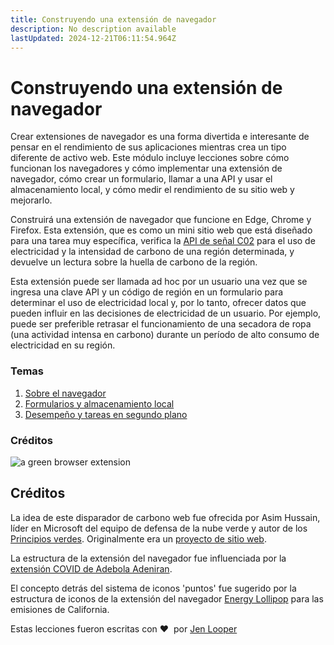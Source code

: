 ```yaml
---
title: Construyendo una extensión de navegador
description: No description available
lastUpdated: 2024-12-21T06:11:54.964Z
---
```


# Construyendo una extensión de navegador

Crear extensiones de navegador es una forma divertida e interesante de pensar en el rendimiento de sus aplicaciones mientras crea un tipo diferente de activo web. Este módulo incluye lecciones sobre cómo funcionan los navegadores y cómo implementar una extensión de navegador, cómo crear un formulario, llamar a una API y usar el almacenamiento local, y cómo medir el rendimiento de su sitio web y mejorarlo.

Construirá una extensión de navegador que funcione en Edge, Chrome y Firefox. Esta extensión, que es como un mini sitio web que está diseñado para una tarea muy específica, verifica la [API de señal C02](https://www.co2signal.com) para el uso de electricidad y la intensidad de carbono de una región determinada, y devuelve un lectura sobre la huella de carbono de la región.

Esta extensión puede ser llamada ad hoc por un usuario una vez que se ingresa una clave API y un código de región en un formulario para determinar el uso de electricidad local y, por lo tanto, ofrecer datos que pueden influir en las decisiones de electricidad de un usuario. Por ejemplo, puede ser preferible retrasar el funcionamiento de una secadora de ropa (una actividad intensa en carbono) durante un período de alto consumo de electricidad en su región.

### Temas

1. [Sobre el navegador](about-browsers/README.md)
2. [Formularios y almacenamiento local](forms-browsers-local-storage/README.md)
3. [Desempeño y tareas en segundo plano](background-tasks-and-performance/README.md)

### Créditos

![a green browser extension](../extension-screenshot.png)

## Créditos

La idea de este disparador de carbono web fue ofrecida por Asim Hussain, líder en Microsoft del equipo de defensa de la nube verde y autor de los [Principios verdes](https://principles.green/). Originalmente era un [proyecto de sitio web](https://github.com/jlooper/green).

La estructura de la extensión del navegador fue influenciada por la [extensión COVID de Adebola Adeniran](https://github.com/onedebos/covtension).

El concepto detrás del sistema de iconos 'puntos' fue sugerido por la estructura de iconos de la extensión del navegador [Energy Lollipop](https://energylollipop.com/) para las emisiones de California.

Estas lecciones fueron escritas con ♥ ️ por [Jen Looper](https://www.twitter.com/jenlooper)


